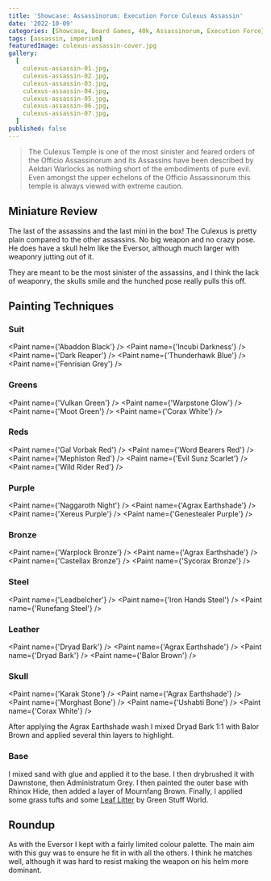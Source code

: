 ```yaml
---
title: 'Showcase: Assassinorum: Execution Force Culexus Assassin'
date: '2022-10-09'
categories: [Showcase, Board Games, 40k, Assassinorum, Execution Force]
tags: [assassin, imperium]
featuredImage: culexus-assassin-cover.jpg
gallery:
  [
    culexus-assassin-01.jpg,
    culexus-assassin-02.jpg,
    culexus-assassin-03.jpg,
    culexus-assassin-04.jpg,
    culexus-assassin-05.jpg,
    culexus-assassin-06.jpg,
    culexus-assassin-07.jpg,
  ]
published: false
---
```


> The Culexus Temple is one of the most sinister and feared orders of the Officio Assassinorum and its Assassins have
> been described by Aeldari Warlocks as nothing short of the embodiments of pure evil. Even amongst the upper echelons
> of the Officio Assassinorum this temple is always viewed with extreme caution.

## Miniature Review

The last of the assassins and the last mini in the box! The Culexus is pretty plain compared to the other assassins.
No big weapon and no crazy pose. He does have a skull helm like the Eversor, although much larger with weaponry
jutting out of it.

They are meant to be the most sinister of the assassins, and I think the lack of weaponry, the skulls smile and the
hunched pose really pulls this off.

## Painting Techniques

### Suit
<Paint name={'Abaddon Black'} />
<Paint name={'Incubi Darkness'} />
<Paint name={'Dark Reaper'} />
<Paint name={'Thunderhawk Blue'} />
<Paint name={'Fenrisian Grey'} />

### Greens
<Paint name={'Vulkan Green'} />
<Paint name={'Warpstone Glow'} />
<Paint name={'Moot Green'} />
<Paint name={'Corax White'} />

### Reds
<Paint name={'Gal Vorbak Red'} />
<Paint name={'Word Bearers Red'} />
<Paint name={'Mephiston Red'} />
<Paint name={'Evil Sunz Scarlet'} />
<Paint name={'Wild Rider Red'} />

### Purple
<Paint name={'Naggaroth Night'} />
<Paint name={'Agrax Earthshade'} />
<Paint name={'Xereus Purple'} />
<Paint name={'Genestealer Purple'} />

### Bronze
<Paint name={'Warplock Bronze'} />
<Paint name={'Agrax Earthshade'} />
<Paint name={'Castellax Bronze'} />
<Paint name={'Sycorax Bronze'} />

### Steel
<Paint name={'Leadbelcher'} />
<Paint name={'Iron Hands Steel'} />
<Paint name={'Runefang Steel'} />

### Leather
<Paint name={'Dryad Bark'} />
<Paint name={'Agrax Earthshade'} />
<Paint name={'Dryad Bark'} />
<Paint name={'Balor Brown'} />

### Skull
<Paint name={'Karak Stone'} />
<Paint name={'Agrax Earthshade'} />
<Paint name={'Morghast Bone'} />
<Paint name={'Ushabti Bone'} />
<Paint name={'Corax White'} />

After applying the Agrax Earthshade wash I mixed Dryad Bark 1:1 with Balor Brown and applied several thin layers to
highlight.

### Base

I mixed sand with glue and applied it to the base. I then drybrushed it with Dawnstone, then Administratum Grey.
I then painted the outer base with Rhinox Hide, then added a layer of Mournfang Brown.
Finally, I applied some grass tufts and some
[Leaf Litter](http://www.greenstuffworld.com/en/model-leaves/277-leaf-scatter-litter-natural-leaves.html)
by Green Stuff World.

## Roundup

As with the Eversor I kept with a fairly limited colour palette. The main aim with this guy was to ensure he fit in with
all the others. I think he matches well, although it was hard to resist making the weapon on his helm more dominant.
